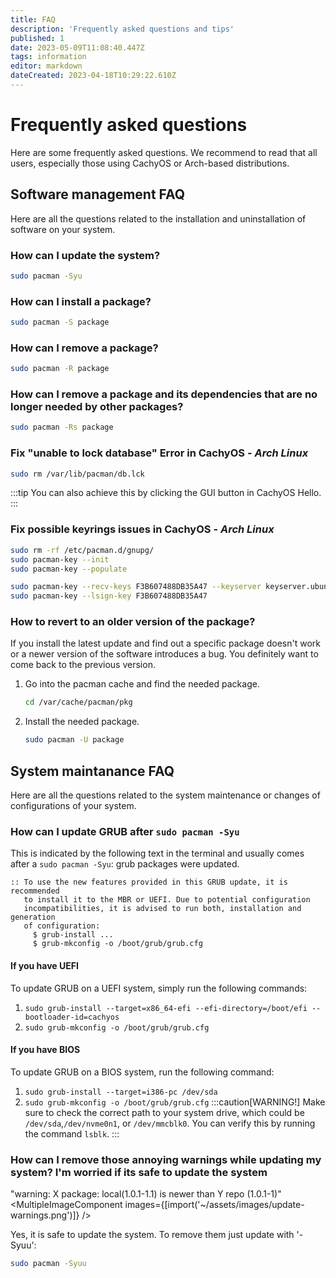 ```yaml
---
title: FAQ
description: 'Frequently asked questions and tips'
published: 1
date: 2023-05-09T11:08:40.447Z
tags: information
editor: markdown
dateCreated: 2023-04-18T10:29:22.610Z
---
```



# Frequently asked questions
Here are some frequently asked questions. We recommend to read that all users, especially those using CachyOS or Arch-based distributions.

## Software management FAQ
Here are all the questions related to the installation and uninstallation of software on your system.

### How can I update the system?
```sh
sudo pacman -Syu
```

### How can I install a package?
```sh
sudo pacman -S package
```

### How can I remove a package?
```sh
sudo pacman -R package
```

### How can I remove a package and its dependencies that are no longer needed by other packages?
```sh
sudo pacman -Rs package
```

### Fix "unable to lock database" Error in CachyOS - *Arch Linux*
```sh
sudo rm /var/lib/pacman/db.lck
```
:::tip
You can also achieve this by clicking the GUI button in CachyOS Hello.
:::

### Fix possible keyrings issues in CachyOS - *Arch Linux*
```sh
sudo rm -rf /etc/pacman.d/gnupg/
sudo pacman-key --init
sudo pacman-key --populate

sudo pacman-key --recv-keys F3B607488DB35A47 --keyserver keyserver.ubuntu.com
sudo pacman-key --lsign-key F3B607488DB35A47
```

### How to revert to an older version of the package?
If you install the latest update and find out a specific package doesn't work or a newer version of the software introduces a bug. You definitely want to come back to the previous version.
1. Go into the pacman cache and find the needed package.
   ```sh
   cd /var/cache/pacman/pkg
   ```
2. Install the needed package.
   ```sh
   sudo pacman -U package
   ```

## System maintanance FAQ
Here are all the questions related to the system maintenance or changes of configurations of your system.

### How can I update GRUB after `sudo pacman -Syu`
This is indicated by the following text in the terminal and usually comes after a `sudo pacman -Syu`: grub packages were updated.
```
:: To use the new features provided in this GRUB update, it is recommended
   to install it to the MBR or UEFI. Due to potential configuration
   incompatibilities, it is advised to run both, installation and generation
   of configuration:
     $ grub-install ...
     $ grub-mkconfig -o /boot/grub/grub.cfg
```
#### If you have UEFI
To update GRUB on a UEFI system, simply run the following commands:
1. `sudo grub-install --target=x86_64-efi --efi-directory=/boot/efi --bootloader-id=cachyos`
2. `sudo grub-mkconfig -o /boot/grub/grub.cfg`

#### If you have BIOS
To update GRUB on a BIOS system, run the following command:
1. `sudo grub-install --target=i386-pc /dev/sda`
2. `sudo grub-mkconfig -o /boot/grub/grub.cfg`
:::caution[WARNING!]
Make sure to check the correct path to your system drive, which could be `/dev/sda`,`/dev/nvme0n1`, or `/dev/mmcblk0`.  You can verify this by running the command `lsblk`.
:::

### How can I remove those annoying warnings while updating my system? I'm worried if its safe to update the system
"warning: X package: local(1.0.1-1.1) is newer than Y repo (1.0.1-1)"
<MultipleImageComponent images={[import('~/assets/images/update-warnings.png')]} />

Yes, it is safe to update the system.
To remove them just update with '-Syuu':
```sh
sudo pacman -Syuu
```
